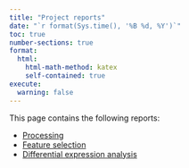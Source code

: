 ```yaml
---
title: "Project reports"
date: "`r format(Sys.time(), '%B %d, %Y')`"
toc: true
number-sections: true
format:
  html:
    html-math-method: katex
    self-contained: true
execute:
  warning: false
---
```


This page contains the following reports:

  - [Processing](processing/processing_steps.html)
  - [Feature selection](downstream_analysis/feature_selection.html)
  - [Differential expression analysis](downstream_analysis/differential expression.html)
